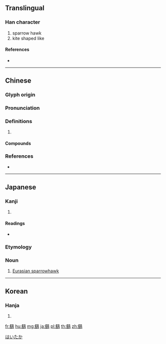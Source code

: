 {{character info/new}}
{{also|鹞}}
==Translingual==

===Han character===
{{Han char|rn=196|rad=鳥|as=10|sn=21|four=27727|canj=BUHAF}}

# sparrow hawk
# kite shaped like

====References====
* {{Han ref|kx=1497.080|dkj=47207|dj=2027.070|hdz=74651.150|uh=9DC2|ud=40386|bh=C563|bd=50531}}

----

==Chinese==
{{zh-forms|s=鹞}}

===Glyph origin===
{{Han etym}}

===Pronunciation===
{{zh-pron
|m=yào
|c=jiu2,jiu6,jiu4
|mn=iō
|mc=y
|oc=y
|cat=
}}

===Definitions===
{{zh-hanzi}}

# {{rfdef|zh}}

====Compounds====
{{zh-der|南鷂北鷹|放斷鷂|斷線鷂子|紙鷂|鷂子|鷂子翻身|鷂魚|鷂鷹|鷹鼻鷂眼}}

===References===
* {{R:yue:Hanzi}}

----

==Japanese==

===Kanji===
{{ja-kanji|grade=|rs=鳥10}}

# {{defn|lang=ja|sort=鳥10}}

====Readings====
* {{ja-readings|on=[[よう]] (yō)|kun=[[はいたか]] (haitaka)}}

===Etymology===
{{compound|lang=ja|sort=はいたか|灰|tr1=hai|t1=ash|鷹|tr2=taka|t2=hawk}}

===Noun===
{{ja-noun|はいたか|ハイタカ}}

# [[Eurasian sparrowhawk]]

[[Category:ja:Birds|はいたか]]

----

==Korean==

===Hanja===
{{ko-hanja|hangeul=요|eumhun=|rv=yo|mr=yo|y=yo}}

# {{defn|lang=ko|sort=鳥10}}

[[fr:鷂]]
[[hu:鷂]]
[[mg:鷂]]
[[ja:鷂]]
[[pl:鷂]]
[[th:鷂]]
[[zh:鷂]]